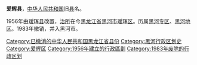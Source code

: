 '''爱辉县'''，[[中华人民共和国|中华人民共和国]]旧[[县|县]]名。

1956年由[[瑷珲县|瑷珲县]]改置，[[治所|治所]]在今[[黑龙江省|黑龙江省]][[黑河市|黑河市]][[瑷珲区|瑷珲区]]。历属[[黑河专区|黑河专区]]、[[黑河地区|黑河地区]]。1983年撤销，并入黑河市。 

{{中华人民共和国行政区划小作品}}
[[Category:已撤消的中华人民共和国黑龙江省县份|Category:已撤消的中华人民共和国黑龙江省县份]]
[[Category:黑河行政区划史|Category:黑河行政区划史]]
[[Category:爱辉区|Category:爱辉区]]
[[Category:1956年建立的行政區劃|Category:1956年建立的行政區劃]]
[[Category:1983年废除的行政区划|Category:1983年废除的行政区划]]